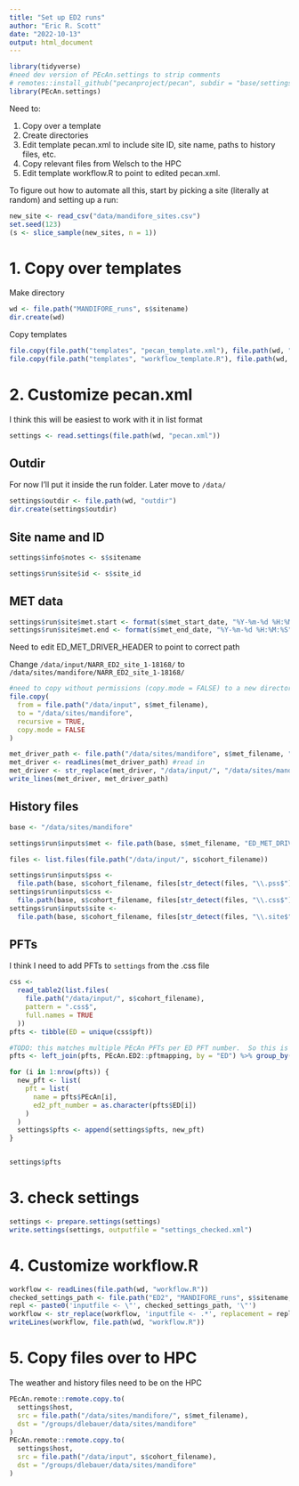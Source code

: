 ```yaml
---
title: "Set up ED2 runs"
author: "Eric R. Scott"
date: "2022-10-13"
output: html_document
---
```

```r
library(tidyverse)
#need dev version of PEcAn.settings to strip comments
# remotes::install_github("pecanproject/pecan", subdir = "base/settings")
library(PEcAn.settings) 
```

Need to:

1. Copy over a template
2. Create directories
2. Edit template pecan.xml to include site ID, site name, paths to history files, etc.
3. Copy relevant files from Welsch to the HPC
4. Edit template workflow.R to point to edited pecan.xml.

To figure out how to automate all this, start by picking a site (literally at random) and setting up a run:

```r
new_site <- read_csv("data/mandifore_sites.csv")
set.seed(123)
(s <- slice_sample(new_sites, n = 1))
```

# 1. Copy over templates

Make directory

```r
wd <- file.path("MANDIFORE_runs", s$sitename)
dir.create(wd)
```

Copy templates

```r
file.copy(file.path("templates", "pecan_template.xml"), file.path(wd, "pecan.xml"))
file.copy(file.path("templates", "workflow_template.R"), file.path(wd, "workflow.R"))
```


# 2. Customize pecan.xml

I think this will be easiest to work with it in list format

```r
settings <- read.settings(file.path(wd, "pecan.xml"))
```

## Outdir

For now I'll put it inside the run folder.  Later move to `/data/`

```r
settings$outdir <- file.path(wd, "outdir")
dir.create(settings$outdir)
```


## Site name and ID

```r
settings$info$notes <- s$sitename

settings$run$site$id <- s$site_id
```

## MET data

```r
settings$run$site$met.start <- format(s$met_start_date, "%Y-%m-%d %H:%M:%S")
settings$run$site$met.end <- format(s$met_end_date, "%Y-%m-%d %H:%M:%S")
```

Need to edit ED_MET_DRIVER_HEADER to point to correct path

Change `/data/input/NARR_ED2_site_1-18168/` to `/data/sites/mandifore/NARR_ED2_site_1-18168/`

```r
#need to copy without permissions (copy.mode = FALSE) to a new directory to edit
file.copy(
  from = file.path("/data/input", s$met_filename),
  to = "/data/sites/mandifore",
  recursive = TRUE,
  copy.mode = FALSE
)

met_driver_path <- file.path("/data/sites/mandifore", s$met_filename, "ED_MET_DRIVER_HEADER")
met_driver <- readLines(met_driver_path) #read in
met_driver <- str_replace(met_driver, "/data/input/", "/data/sites/mandifore/") #fix path
write_lines(met_driver, met_driver_path)
```

## History files

```r
base <- "/data/sites/mandifore"

settings$run$inputs$met <- file.path(base, s$met_filename, "ED_MET_DRIVER_HEADER")

files <- list.files(file.path("/data/input/", s$cohort_filename))

settings$run$inputs$pss <-
  file.path(base, s$cohort_filename, files[str_detect(files, "\\.pss$")])
settings$run$inputs$css <-
  file.path(base, s$cohort_filename, files[str_detect(files, "\\.css$")])
settings$run$inputs$site <-
  file.path(base, s$cohort_filename, files[str_detect(files, "\\.site$")])
```

## PFTs

I think I need to add PFTs to `settings` from the .css file

```r
css <-
  read_table2(list.files(
    file.path("/data/input/", s$cohort_filename),
    pattern = ".css$",
    full.names = TRUE
  ))
pfts <- tibble(ED = unique(css$pft))

#TODO: this matches multiple PEcAn PFTs per ED PFT number.  So this is likely not going to work without some additional data or by manually specifying.  For now as proof of concept I'll just pick the first match
pfts <- left_join(pfts, PEcAn.ED2::pftmapping, by = "ED") %>% group_by(ED) %>% slice(1)

for (i in 1:nrow(pfts)) {
  new_pft <- list(
    pft = list(
      name = pfts$PEcAn[i],
      ed2_pft_number = as.character(pfts$ED[i])
    )
  )
  settings$pfts <- append(settings$pfts, new_pft)
}


settings$pfts
```



# 3. check settings

```r
settings <- prepare.settings(settings)
write.settings(settings, outputfile = "settings_checked.xml")
```



# 4. Customize workflow.R

```r
workflow <- readLines(file.path(wd, "workflow.R"))
checked_settings_path <- file.path("ED2", "MANDIFORE_runs", s$sitename, "outdir", "settings_checked.xml")
repl <- paste0('inputfile <- \"', checked_settings_path, '\"')
workflow <- str_replace(workflow, 'inputfile <- .*', replacement = repl)
writeLines(workflow, file.path(wd, "workflow.R"))
```

# 5. Copy files over to HPC

The weather and history files need to be on the HPC

```r
PEcAn.remote::remote.copy.to(
  settings$host,
  src = file.path("/data/sites/mandifore/", s$met_filename),
  dst = "/groups/dlebauer/data/sites/mandifore"
)
PEcAn.remote::remote.copy.to(
  settings$host,
  src = file.path("/data/input", s$cohort_filename),
  dst = "/groups/dlebauer/data/sites/mandifore"
)
```